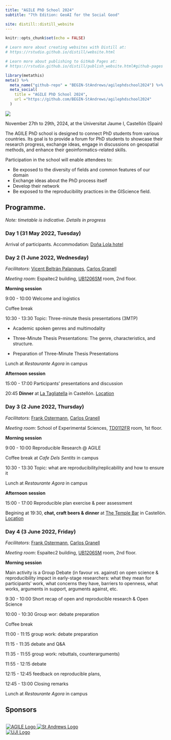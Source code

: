 ```yaml
---
title: "AGILE PhD School 2024"
subtitle: "7th Edition: GeoAI for the Social Good"

site: distill::distill_website
---
```


```r
knitr::opts_chunk$set(echo = FALSE)

# Learn more about creating websites with Distill at:
# https://rstudio.github.io/distill/website.html

# Learn more about publishing to GitHub Pages at:
# https://rstudio.github.io/distill/publish_website.html#github-pages

```

```r
library(metathis)
meta() %>%
  meta_name("github-repo" = "BEGIN-StAndrews/agilephdschool2024") %>%
  meta_social(
    title = "AGILE PhD School 2024",
    url ="https://github.com/BEGIN-StAndrews/agilephdschool2024"
  )
```

![](assets/cathedralcastellondelaplananight.jpg)

November 27th to 29th, 2024, at the Universitat Jaume I, Castellón (Spain)

The AGILE PhD school is designed to connect PhD students from various countries. Its goal is to provide a forum for PhD students to showcase their research progress, exchange ideas, engage in discussions on geospatial methods, and enhance their geoinformatics-related skills. 

Participation in the school will enable attendees to:

-   Be exposed to the diversity of fields and common features of our domain
-   Exchange ideas about the PhD process itself\
-   Develop their network
-   Be exposed to the reproducibility practices in the GIScience field.                                                                                                                                                   

## Programme. 

*Note: timetable is indicative. Details in progress*

### Day 1 (31 May 2022, Tuesday)

Arrival of participants. Accommodation: [Doña Lola hotel](http://www.hoteldonalola.com/)

### Day 2 (1 June 2022, Wednesday)

*Facilitators*: [Vicent Beltrán Palanques](http://www.grape.uji.es/wordpress/language/en/vicent-beltran-palanques/), [Carlos Granell](http://carlosgranell.eu/)

*Meeting room*: Espaitec2 building, [UB1206SM](http://smart.uji.es/index.php?room=UB1206SM) room, 2nd floor.

**Morning session**

9:00 - 10:00 Welcome and logistics

Coffee break

10:30 - 13:30 Topic: Three-minute thesis presentations (3MTP)

-   Academic spoken genres and multimodality

-   Three-Minute Thesis Presentations: The genre, characteristics, and structure.

-   Preparation of Three-Minute Thesis Presentations

Lunch at *Restaurante Agora* in campus

**Afternoon session**

15:00 - 17:00 Participants' presentations and discussion

20:45 **Dinner** at [La Tagliatella](https://www.latagliatella.es/restaurantes/castellon/castellon) in Castellón. [Location](https://www.google.es/maps/place/Restaurante+La+Tagliatella+%7C+Castell%C3%B3n+de+la+Plana/@39.9827341,-0.0327887,17z/data=!3m1!4b1!4m5!3m4!1s0xd5fffd5d85a58cd:0xaa3bd611c1e568cd!8m2!3d39.9827341!4d-0.0327887)

### Day 3 (2 June 2022, Thursday)

*Facilitators*: [Frank Ostermann](https://research.utwente.nl/en/persons/frank-ostermann), [Carlos Granell](http://carlosgranell.eu/)

*Meeting room*: School of Experimental Sciences, [TD0112FR](http://smart.uji.es/index.php?room=TD0112FR) room, 1st floor.

**Morning session**

9:00 - 10:00 Reproducible Research \@ AGILE

Coffee break at *Cafe Dels Sentits* in campus

10:30 - 13:30 Topic: what are reproducibility/replicability and how to ensure it

Lunch at *Restaurante Agora* in campus

**Afternoon session**

15:00 - 17:00 Reproducible plan exercise & peer assessment

Begining at 19:30,  **chat, craft beers & dinner** at [The Temple Bar](https://www.thetemplebarcastellon.com/) in Castellón. [Location](https://www.google.es/maps/place/Temple+Smash+Burger/@39.9860844,-0.0330139,17z/data=!3m1!4b1!4m5!3m4!1s0xd5fffd6d25bbd95:0x7eca84b89ede24dc!8m2!3d39.9860803!4d-0.0308252)

### Day 4 (3 June 2022, Friday)

*Facilitators*: [Frank Ostermann](https://research.utwente.nl/en/persons/frank-ostermann), [Carlos Granell](http://carlosgranell.eu/)

*Meeting room*: Espaitec2 building, [UB1206SM](http://smart.uji.es/index.php?room=UB1206SM) room, 2nd floor.

**Morning session**

Main activity is a Group Debate (in favour _vs._ against) on open science & reproducibility impact in early-stage researchers: what they mean for participants' work, what concerns they have, barriers to openness, what works, arguments in support, arguments against, etc.

9:30 - 10:00 Short recap of open and reproducible research & Open Science 

10:00 - 10:30 Group wor: debate preparation

Coffee break

11:00 - 11:15 group work: debate preparation

11:15 - 11:35 debate and Q&A

11:35 - 11:55 group work: rebuttals, counterarguments)

11:55 - 12:15 debate

12:15 - 12:45 feedback on reproducible plans,

12:45 - 13:00 Closing remarks

Lunch at *Restaurante Agora* in campus

## Sponsors


<style>
  .logo-grid {
    display: grid;
    grid-template-columns: 1fr 1fr;
    gap: 10px;
    max-width: 500px;
    margin: auto;
  }
  .logo-grid img {
    max-width: 100%;
    height: auto;
  }
</style>

<div class="logo-grid">
  <a href="https://agile-online.org/">
    <img src="assets/agile_logo_new.svg" alt="AGILE Logo">
  </a>
  <a href="https://www.st-andrews.ac.uk/geography-sustainable-development/">
    <img src="assets/01-foundation-black-text.png" alt="St Andrews Logo">
  </a>
  <a href="https://www.uji.es/departaments/lsi/">
    <img src="assets/marca-uji-color.jpg" alt="UJI Logo">
  </a>
</div>

